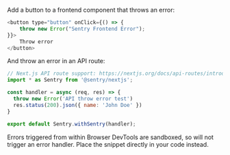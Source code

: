 Add a button to a frontend component that throws an error:

```javascript {filename:index.js}
<button type="button" onClick={() => {
    throw new Error("Sentry Frontend Error");
}}>
    Throw error
</button>
```

And throw an error in an API route:

```javascript {filename:pages/api/hello.js}
// Next.js API route support: https://nextjs.org/docs/api-routes/introduction
import * as Sentry from '@sentry/nextjs';

const handler = async (req, res) => {
  throw new Error('API throw error test')
  res.status(200).json({ name: 'John Doe' })
}

export default Sentry.withSentry(handler);
```
<Note>

Errors triggered from within Browser DevTools are sandboxed, so will not trigger an error handler. Place the snippet directly in your code instead.

</Note>
